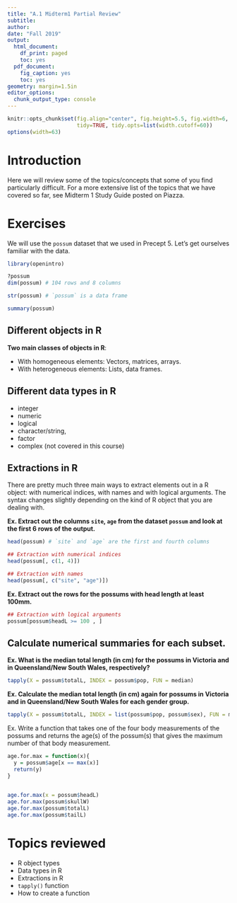 ```yaml
---
title: "A.1 Midterm1 Partial Review"
subtitle: 
author: 
date: "Fall 2019"
output:
  html_document:
    df_print: paged
    toc: yes
  pdf_document:
    fig_caption: yes
    toc: yes
geometry: margin=1.5in
editor_options:
  chunk_output_type: console
---
```


```r
knitr::opts_chunk$set(fig.align="center", fig.height=5.5, fig.width=6, collapse=TRUE, comment="", prompt=F, echo = TRUE, cache=TRUE, autodep=TRUE, cache.comments=FALSE,
                      tidy=TRUE, tidy.opts=list(width.cutoff=60))
options(width=63)
```




# Introduction


Here we will review some of the topics/concepts that some of you find particularly difficult.  For a more extensive list of the topics that we have covered so far, see Midterm 1 Study Guide posted on Piazza.


# Exercises

We will use the `possum` dataset that we used in Precept 5.  Let's get ourselves familiar with the data.

```r
library(openintro)

?possum
dim(possum) # 104 rows and 8 columns

str(possum) # `possum` is a data frame

summary(possum)

```

## Different objects in R

**Two main classes of objects in R**:

* With homogeneous elements: Vectors, matrices, arrays.
* With heterogeneous elements: Lists, data frames.

## Different data types in R


* integer
* numeric
* logical
* character/string, 
* factor 
* complex (not covered in this course)

## Extractions in R

There are pretty much three main ways to extract elements out in a R object: with numerical indices, with names and with logical arguments.  The syntax changes slightly depending on the kind of R object that you are dealing with.

**Ex. Extract out the columns `site`, `age` from the dataset `possum` and look at the first 6 rows of the output.**

```r
head(possum) # `site` and `age` are the first and fourth columns

## Extraction with numerical indices
head(possum[, c(1, 4)])

## Extraction with names 
head(possum[, c("site", "age")])

```

**Ex. Extract out the rows for the possums with head length at least 100mm.**

```r
## Extraction with logical arguments
possum[possum$headL >= 100 , ]
```



## Calculate numerical summaries for each subset.

**Ex. What is the median total length (in cm) for the possums in Victoria and in Queensland/New South Wales, respectively?**
```r
tapply(X = possum$totalL, INDEX = possum$pop, FUN = median)
```

**Ex. Calculate the median total length (in cm) again for possums in Victoria and in Queensland/New South Wales for each gender group. **

```r
tapply(X = possum$totalL, INDEX = list(possum$pop, possum$sex), FUN = median)
```

Ex. Write a function that takes one of the four body measurements of the possums and returns the age(s) of the possum(s) that gives the maximum number of that body measurement.

```r
age.for.max = function(x){
  y = possum$age[x == max(x)]
  return(y)
}
  

age.for.max(x = possum$headL)
age.for.max(possum$skullW)
age.for.max(possum$totalL)
age.for.max(possum$tailL)

```


# Topics reviewed

* R object types
* Data types in R
* Extractions in R
* `tapply()` function
* How to create a function





